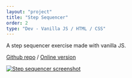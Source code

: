 ```yaml
---
layout: "project"
title: "Step Sequencer"
order: 2
type: "Dev - Vanilla JS / HTML / CSS"
---
```


A step sequencer exercise made with vanilla JS.

[Github repo](https://github.com/Toww/step-sequencer) / [Online version](https://toww.github.io/step-sequencer/)

[![Step sequencer screenshot](/img/step-sequencer/step-sequencer.png)](https://toww.github.io/step-sequencer/)





